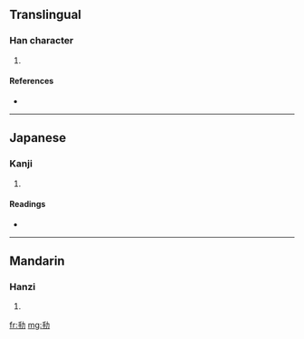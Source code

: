 ==Translingual==

===Han character===
{{Han char|rn=19|rad=力|as=04|sn=6|four=|canj=手大尸 (QKS), X手大尸 (XQKS)}}

# {{defn|Han}}

====References====
* {{Han ref|kx=0146.240|dkj=02309|dj=0330.130|hdz=10367.060|uh=52A7|ud=21159}}

----

==Japanese==

===Kanji===
{{ja-kanji|grade=|rs=力04}}

# {{defn|Japanese}}

====Readings====
* {{ja-readings|on=[[し]] (shi)|kun=[[かたい]] (katai)}}

----

==Mandarin==

===Hanzi===
{{cmn-hanzi|pin=[[zhǐ]] ([[zhi3]])|wg=chih<sup>3</sup>}}

# {{defn|Mandarin}}

[[fr:劧]]
[[mg:劧]]
